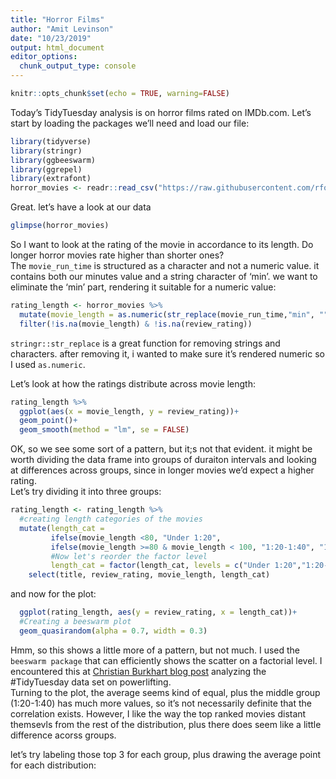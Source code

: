```yaml
---
title: "Horror Films"
author: "Amit Levinson"
date: "10/23/2019"
output: html_document
editor_options: 
  chunk_output_type: console
---
```


```r
knitr::opts_chunk$set(echo = TRUE, warning=FALSE)
```

Today's TidyTuesday analysis is on horror films rated on IMDb.com.
Let's start by loading the packages we'll need and load our file:

```r
library(tidyverse)
library(stringr)
library(ggbeeswarm)
library(ggrepel)
library(extrafont)
horror_movies <- readr::read_csv("https://raw.githubusercontent.com/rfordatascience/tidytuesday/master/data/2019/2019-10-22/horror_movies.csv")
```

Great. let's have a look at our data
```r
glimpse(horror_movies)
```

So I want to look at the rating of the movie in accordance to its length. Do longer horror movies rate higher than shorter ones?  
The `movie_run_time` is structured as a character and not a numeric value. it contains both our minutes value and a string character of 'min'. we want to eliminate the 'min' part, rendering it suitable for a numeric value:

```r
rating_length <- horror_movies %>% 
  mutate(movie_length = as.numeric(str_replace(movie_run_time,"min", ""))) %>% 
  filter(!is.na(movie_length) & !is.na(review_rating))
```

`stringr::str_replace` is a great function for removing strings and characters. after removing it, i wanted to make sure it's rendered numeric so I used `as.numeric`.\n

Let's look at how the ratings distribute across movie length:

```r
rating_length %>% 
  ggplot(aes(x = movie_length, y = review_rating))+
  geom_point()+
  geom_smooth(method = "lm", se = FALSE)
```

OK, so we see some sort of a pattern, but it;s not that evident. it might be worth dividing the data frame into groups of duraiton intervals and looking at differences across groups, since in longer movies we'd expect a higher rating.  
Let's try dividing it into three groups:

```r
rating_length <- rating_length %>% 
  #creating length categories of the movies
  mutate(length_cat =  
         ifelse(movie_length <80, "Under 1:20",
         ifelse(movie_length >=80 & movie_length < 100, "1:20-1:40", "1:40+")),
         #Now let's reorder the factor level 
         length_cat = factor(length_cat, levels = c("Under 1:20","1:20-1:40", "1:40+"))) %>% 
    select(title, review_rating, movie_length, length_cat)
```

and now for the plot:

```r
  ggplot(rating_length, aes(y = review_rating, x = length_cat))+
  #Creating a beeswarm plot
  geom_quasirandom(alpha = 0.7, width = 0.3)
```

Hmm, so this shows a little more of a pattern, but not much. I used the `beeswarm package` that can efficiently shows the scatter on a factorial level. I encountered this at [Christian Burkhart blog post](https://ggplot2tutor.com/powerlifting/squats/) analyzing the #TidyTuesday data set on powerlifting.  
Turning to the plot, the average seems kind of equal, plus the middle group (1:20-1:40) has much more values, so it's not necessarily definite that the correlation exists. However, I like the way the top ranked movies distant themsevls from the rest of the distribution, plus there does seem like a little difference acorss groups.

let's try labeling those top 3 for each group, plus drawing the average point for each distribution:

```r
```

